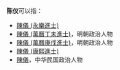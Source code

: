 '''陈仪'''可以指：
* [[陳儀_(永樂進士)|陳儀 (永樂進士)]]
* [[陳儀_(萬曆丁未進士)|陳儀 (萬曆丁未進士)]]，明朝政治人物
* [[陳儀_(萬曆庚戌進士)|陳儀 (萬曆庚戌進士)]]，明朝政治人物
* [[陳儀_(康熙進士)|陳儀 (康熙進士)]]
* [[陳儀|陳儀]]，中华民国政治人物
{{Disambiguation|Y|Cat=二字陈姓人名消歧义}}